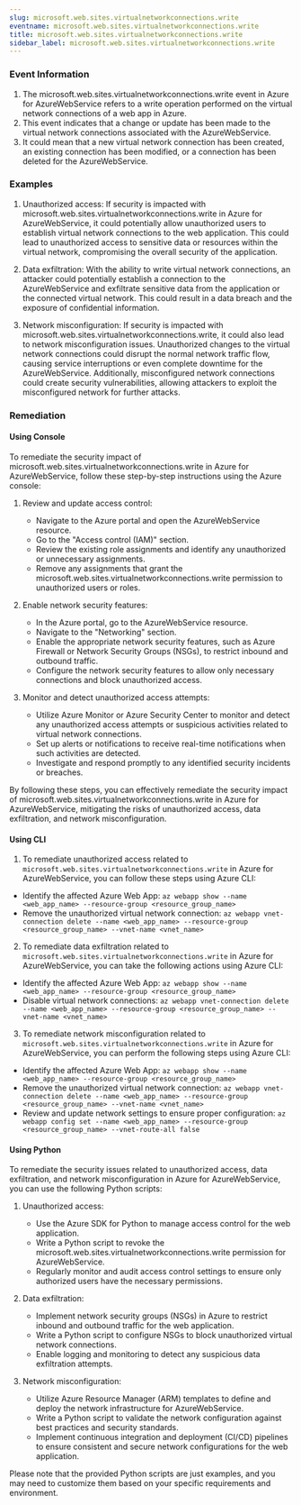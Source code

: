 ```yaml
--- 
slug: microsoft.web.sites.virtualnetworkconnections.write
eventname: microsoft.web.sites.virtualnetworkconnections.write
title: microsoft.web.sites.virtualnetworkconnections.write
sidebar_label: microsoft.web.sites.virtualnetworkconnections.write
---
```

                       
### Event Information

1. The microsoft.web.sites.virtualnetworkconnections.write event in Azure for AzureWebService refers to a write operation performed on the virtual network connections of a web app in Azure.
2. This event indicates that a change or update has been made to the virtual network connections associated with the AzureWebService.
3. It could mean that a new virtual network connection has been created, an existing connection has been modified, or a connection has been deleted for the AzureWebService.


### Examples

1. Unauthorized access: If security is impacted with microsoft.web.sites.virtualnetworkconnections.write in Azure for AzureWebService, it could potentially allow unauthorized users to establish virtual network connections to the web application. This could lead to unauthorized access to sensitive data or resources within the virtual network, compromising the overall security of the application.

2. Data exfiltration: With the ability to write virtual network connections, an attacker could potentially establish a connection to the AzureWebService and exfiltrate sensitive data from the application or the connected virtual network. This could result in a data breach and the exposure of confidential information.

3. Network misconfiguration: If security is impacted with microsoft.web.sites.virtualnetworkconnections.write, it could also lead to network misconfiguration issues. Unauthorized changes to the virtual network connections could disrupt the normal network traffic flow, causing service interruptions or even complete downtime for the AzureWebService. Additionally, misconfigured network connections could create security vulnerabilities, allowing attackers to exploit the misconfigured network for further attacks.

### Remediation

#### Using Console

To remediate the security impact of microsoft.web.sites.virtualnetworkconnections.write in Azure for AzureWebService, follow these step-by-step instructions using the Azure console:

1. Review and update access control: 
   - Navigate to the Azure portal and open the AzureWebService resource.
   - Go to the "Access control (IAM)" section.
   - Review the existing role assignments and identify any unauthorized or unnecessary assignments.
   - Remove any assignments that grant the microsoft.web.sites.virtualnetworkconnections.write permission to unauthorized users or roles.

2. Enable network security features:
   - In the Azure portal, go to the AzureWebService resource.
   - Navigate to the "Networking" section.
   - Enable the appropriate network security features, such as Azure Firewall or Network Security Groups (NSGs), to restrict inbound and outbound traffic.
   - Configure the network security features to allow only necessary connections and block unauthorized access.

3. Monitor and detect unauthorized access attempts:
   - Utilize Azure Monitor or Azure Security Center to monitor and detect any unauthorized access attempts or suspicious activities related to virtual network connections.
   - Set up alerts or notifications to receive real-time notifications when such activities are detected.
   - Investigate and respond promptly to any identified security incidents or breaches.

By following these steps, you can effectively remediate the security impact of microsoft.web.sites.virtualnetworkconnections.write in Azure for AzureWebService, mitigating the risks of unauthorized access, data exfiltration, and network misconfiguration.

#### Using CLI

1. To remediate unauthorized access related to `microsoft.web.sites.virtualnetworkconnections.write` in Azure for AzureWebService, you can follow these steps using Azure CLI:

- Identify the affected Azure Web App: `az webapp show --name <web_app_name> --resource-group <resource_group_name>`
- Remove the unauthorized virtual network connection: `az webapp vnet-connection delete --name <web_app_name> --resource-group <resource_group_name> --vnet-name <vnet_name>`

2. To remediate data exfiltration related to `microsoft.web.sites.virtualnetworkconnections.write` in Azure for AzureWebService, you can take the following actions using Azure CLI:

- Identify the affected Azure Web App: `az webapp show --name <web_app_name> --resource-group <resource_group_name>`
- Disable virtual network connections: `az webapp vnet-connection delete --name <web_app_name> --resource-group <resource_group_name> --vnet-name <vnet_name>`

3. To remediate network misconfiguration related to `microsoft.web.sites.virtualnetworkconnections.write` in Azure for AzureWebService, you can perform the following steps using Azure CLI:

- Identify the affected Azure Web App: `az webapp show --name <web_app_name> --resource-group <resource_group_name>`
- Remove the unauthorized virtual network connection: `az webapp vnet-connection delete --name <web_app_name> --resource-group <resource_group_name> --vnet-name <vnet_name>`
- Review and update network settings to ensure proper configuration: `az webapp config set --name <web_app_name> --resource-group <resource_group_name> --vnet-route-all false`

#### Using Python

To remediate the security issues related to unauthorized access, data exfiltration, and network misconfiguration in Azure for AzureWebService, you can use the following Python scripts:

1. Unauthorized access:
   - Use the Azure SDK for Python to manage access control for the web application.
   - Write a Python script to revoke the microsoft.web.sites.virtualnetworkconnections.write permission for AzureWebService.
   - Regularly monitor and audit access control settings to ensure only authorized users have the necessary permissions.

2. Data exfiltration:
   - Implement network security groups (NSGs) in Azure to restrict inbound and outbound traffic for the web application.
   - Write a Python script to configure NSGs to block unauthorized virtual network connections.
   - Enable logging and monitoring to detect any suspicious data exfiltration attempts.

3. Network misconfiguration:
   - Utilize Azure Resource Manager (ARM) templates to define and deploy the network infrastructure for AzureWebService.
   - Write a Python script to validate the network configuration against best practices and security standards.
   - Implement continuous integration and deployment (CI/CD) pipelines to ensure consistent and secure network configurations for the web application.

Please note that the provided Python scripts are just examples, and you may need to customize them based on your specific requirements and environment.


 